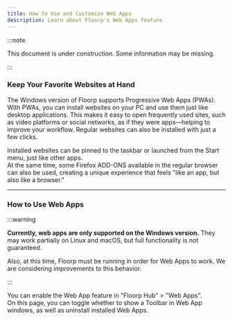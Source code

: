 ```yaml
---
title: How to Use and Customize Web Apps
description: Learn about Floorp's Web Apps feature
---
```



:::note

This document is under construction. Some information may be missing.

:::

### Keep Your Favorite Websites at Hand

The Windows version of Floorp supports Progressive Web Apps (PWAs).\
With PWAs, you can install websites on your PC and use them just like desktop applications. This makes it easy to open frequently used sites, such as video platforms or social networks, as if they were apps—helping to improve your workflow. Regular websites can also be installed with just a few clicks.

Installed websites can be pinned to the taskbar or launched from the Start menu, just like other apps.\
At the same time, some Firefox ADD-ONS available in the regular browser can also be used, creating a unique experience that feels "like an app, but also like a browser."

<hr />

### How to Use Web Apps

:::warning

**Currently, web apps are only supported on the Windows version.** They may work partially on Linux and macOS, but full functionality is not guaranteed.

Also, at this time, Floorp must be running in order for Web Apps to work. We are considering improvements to this behavior.

:::

You can enable the Web App feature in "Floorp Hub" > "Web Apps".\
On this page, you can toggle whether to show a Toolbar in Web App windows, as well as uninstall installed Web Apps.

<Support />
